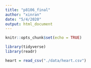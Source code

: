 ```yaml
---
title: "p8106_final"
author: "xinran"
date: "5/4/2020"
output: html_document
---
```


```r
knitr::opts_chunk$set(echo = TRUE)
```


```r
library(tidyverse)
library(readr)
```

```r
heart = read_csv("./data/heart.csv")
```


